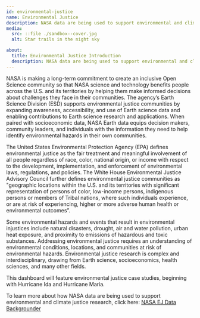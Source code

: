 ```yaml
---
id: environmental-justice
name: Environmental Justice
description: NASA data are being used to support environmental and climate justice efforts as highlighted in several use cases showing how scientists and decision-makers are applying a wide combination of datasets to assess the vulnerability and exposure of communities to environmental challenges.
media:
  src: ::file ./sandbox--cover.jpg
  alt: Star trails in the night sky

about:
  title: Environmental Justice Introduction
  description: NASA data are being used to support environmental and climate justice efforts as highlighted in several use cases showing how scientists and decision-makers are applying a wide combination of datasets to assess the vulnerability and exposure of communities to environmental challenges.
---
```

<Block>
<Prose>
NASA is making a long-term commitment to create an inclusive Open Science community so that NASA science and technology benefits people across the U.S. and its territories by helping them make informed decisions about challenges they face in their communities. The agency’s Earth Science Division (ESD) supports environmental justice communities by expanding awareness, accessibility, and use of Earth science data and enabling contributions to Earth science research and applications. When paired with socioeconomic data, NASA Earth data equips decision makers, community leaders, and individuals with the information they need to help identify environmental hazards in their own communities.
 
The United States Environmental Protection Agency (EPA) defines environmental justice as the fair treatment and meaningful involvement of all people regardless of race, color, national origin, or income with respect to the development, implementation, and enforcement of environmental laws, regulations, and policies. The White House Environmental Justice Advisory Council further defines environmental justice communities as "geographic locations within the U.S. and its territories with significant representation of persons of color, low-income persons, indigenous persons or members of Tribal nations, where such individuals experience, or are at risk of experiencing, higher or more adverse human health or environmental outcomes”.
 
Some environmental hazards and events that result in environmental injustices include natural disasters, drought, air and water pollution, urban heat exposure, and proximity to emissions of hazardous and toxic substances. Addressing environmental justice requires an understanding of environmental conditions, locations, and communities at risk of environmental hazards. Environmental justice research is complex and interdisciplinary, drawing from Earth science, socioeconomics, health sciences, and many other fields.

This dashboard will feature environmental justice case studies, beginning with Hurricane Ida and Hurricane Maria.

To learn more about how NASA data are being used to support environmental and climate justice research, click here: [NASA EJ Data Backgrounder](https://earthdata.nasa.gov/learn/backgrounders/environmental-justice) 

</Prose>
</Block>
